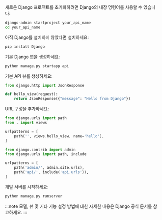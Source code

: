 새로운 Django 프로젝트를 초기화하려면 Django의 내장 명령어를 사용할 수 있습니다:

```bash
django-admin startproject your_api_name
cd your_api_name
```

아직 Django를 설치하지 않았다면 설치하세요:

```bash
pip install Django
```

기본 Django 앱을 생성하세요:

```bash
python manage.py startapp api
```

기본 API 뷰를 생성하세요:

```py title="api/views.py"
from django.http import JsonResponse

def hello_view(request):
    return JsonResponse({"message": "Hello from Django"})
```

URL 구성을 추가하세요:

```py title="api/urls.py"
from django.urls import path
from . import views

urlpatterns = [
    path('', views.hello_view, name='hello'),
]
```

```py title="your_api_name/urls.py"
from django.contrib import admin
from django.urls import path, include

urlpatterns = [
    path('admin/', admin.site.urls),
    path('api/', include('api.urls')),
]
```

개발 서버를 시작하세요:

```bash
python manage.py runserver
```

:::note
모델, 뷰 및 기타 기능 설정 방법에 대한 자세한 내용은 Django 공식 문서를 참고하세요.
:::
